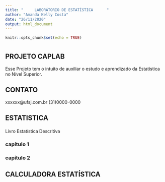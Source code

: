 ---
title: "     LABORÁTORIO DE ESTATÍSTICA      "
author: "Amanda Kelly Costa"
date: "26/11/2020"
output: html_document
---

```{r setup, include=FALSE}
knitr::opts_chunk$set(echo = TRUE)
```

# {.tabset}

## PROJETO CAPLAB 

Esse Projeto tem o intuito de auxiliar o estudo e aprendizado da Estatística no Nível Superior.



## CONTATO

xxxxxx@ufsj.com.br
(31)0000-0000




## ESTATISTICA {.tabset}

<p style="font-family: times, serif; font-size:16pt; font-style: italic">

 Livro Estatística Descritiva 

</p>

### capítulo 1

### capítulo 2



## CALCULADORA ESTATÍSTICA
